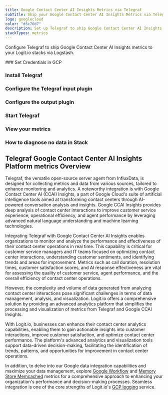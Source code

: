 ```yaml
---
title: Google Contact Center AI Insights Metrics via Telegraf
subTitle: Ship your Google Contact Center AI Insights Metrics via Telegraf to your Logit.io Stack
logo: googlecloud
color: "#3c76d7"
description: Set up Telegraf to ship Google Contact Center AI Insights metrics to Logit.io. Use our Telegraf Google Contact Center AI Insights metrics example configuration.
stackTypes: metrics
---
```


Configure Telegraf to ship Google Contact Center AI Insights metrics to your Logit.io stacks via Logstash.

<Steps>
  ### Set Credentials in GCP

  <SetGCPCredentials intro="Google Contact Center AI Insights is an exclusive aggregation of services encapsulated within Google Cloud. It's intentionally designed for the creation, deployment, and management of asynchronous task queues, fostering secure and efficient coordination between various software entities in a cloud-driven landscape."/>
  
  ### Install Telegraf

  <InstallTelegraf />

  ### Configure the Telegraf input plugin

  <TelegrafStackDriverInput metric_type="contactcenterinsights.googleapis.com"/>

  ### Configure the output plugin

  <TelegrafOutputPlugin />

  ### Start Telegraf

  <StartTelegraf />

  ### View your metrics
  <LaunchStack stackType="metrics" source="Google_Contact_Center_AI_Insights_Metrics_via_Telegraf" utmMedium="metrics" utmCampaign="telegraf-GoogleContactCenterAi-metrics" />

  ### How to diagnose no data in Stack

  <DiagnoseNoData />
</Steps>

## Telegraf Google Contact Center AI Insights Platform metrics Overview

Telegraf, the versatile open-source server agent from InfluxData, is designed for collecting metrics 
and data from various sources, tailored to enhance monitoring and analytics. A noteworthy integration 
is with Google Contact Center AI (CCAI) Insights, a part of Google Cloud's suite of artificial 
intelligence tools aimed at transforming contact centers through AI-powered conversation analysis 
and insights. Google CCAI Insights provides deep analysis of contact center interactions to improve 
customer service experience, operational efficiency, and agent performance by leveraging advanced 
natural language understanding and machine learning technologies.

Integrating Telegraf with Google Contact Center AI Insights enables organizations to monitor and 
analyze the performance and effectiveness of their contact center operations in real time. This 
capability is critical for customer service managers and IT teams focused on optimizing contact 
center interactions, understanding customer sentiments, and identifying trends and areas for 
improvement. Metrics such as call duration, resolution times, customer satisfaction scores, and 
AI response effectiveness are vital for assessing the quality of customer service, agent performance, 
and the overall efficiency of contact center operations.

However, the complexity and volume of data generated from analyzing contact center interactions 
pose significant challenges in terms of data management, analysis, and visualization. Logit.io 
offers a comprehensive solution by providing an advanced analytics platform that simplifies the 
processing and visualization of metrics from Telegraf and Google CCAI Insights. 

With Logit.io, businesses can enhance their contact center analytics capabilities, enabling them 
to gain actionable insights into customer interactions, improve customer satisfaction, and 
optimize contact center performance. The platform's advanced analytics and visualization tools 
support data-driven decision-making, facilitating the identification of trends, patterns, and 
opportunities for improvement in contact center operations.

In addition, to delve into our Google data integration capabilities and maximize your data 
management, explore [Google Workflow](/integrations/metrics/google-cloud/workflows-telegraf-metrics) 
and [Memory Store Memcached](/integrations/metrics/google-cloud/memory-store-memcached-telegraf-metrics) 
metrics for a comprehensive approach to enhancing your organization's performance and 
decision-making processes. Seamless integration is one of the core strengths of 
Logit.io's [GCP logging](https://logit.io/solutions/gcp-logging/) service.